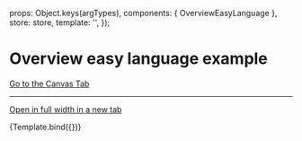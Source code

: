 

<Meta
  title="Pages/Easy & Sign Language/Overview Easy Language"
  component={OverviewEasyLanguage}
/>

  props: Object.keys(argTypes),
  components: { OverviewEasyLanguage },
  store: store,
  template: '<OverviewEasyLanguage />',
});

# Overview easy language example

<a href="?path=/story/pages-easy-language-overview-easy-language--example">Go to the Canvas Tab</a>

---

<a href="?id=pages-easy-language-overview-easy-language--example" target="_blank">Open in full width in a new tab</a>

<Canvas>
  <Story
    name="Example"
  >
    {Template.bind({})}
  </Story>
</Canvas>

